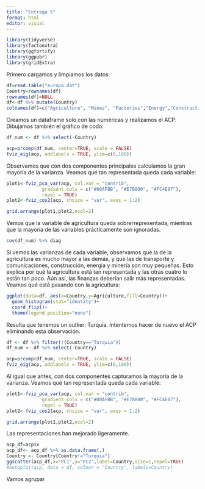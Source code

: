```yaml
---
title: "Entrega 5"
format: html
editor: visual
---
```

```r
library(tidyverse)
library(factoextra)
library(ggfortify)
library(ggpubr)
library(gridExtra)
```

Primero cargamos y limpiamos los datos:

```r
df=read.table("europa.dat")
Country=rownames(df)
rownames(df)=NULL
df<-df %>% mutate(Country) 
colnames(df)=c("Agriculture", "Mines", "Factories","Energy","Construction","Service_industries","Finance","Social_services","Trans_comm","Country")
```

Creamos un dataframe solo con las numéricas y realizamos el ACP. Dibujamos también el gráfico de codo:

```r
df_num <- df %>% select(-Country)

acp=prcomp(df_num, center=TRUE, scale = FALSE)
fviz_eig(acp, addlabels = TRUE, ylim=c(0,100))
```

Observamos que con dos componentes principales calculamos la gran mayoría de la varianza. Veamos qué tan representada queda cada variable:

```r

plot1<-fviz_pca_var(acp, col.var = "contrib",
             gradient.cols = c("#00AFBB", "#E7B800", "#FC4E07"),
             repel = TRUE) 
plot2<-fviz_cos2(acp, choice = "var", axes = 1:2)

grid.arrange(plot1,plot2,ncol=2)
```

Vemos que la variable de agricultura queda sobrerrepresentada, mientras que la mayoría de las variables prácticamente son ignoradas.

```r
cov(df_num) %>% diag
```
Si vemos las varianzas de cada variable, observamos que la de la agricultura es mucho mayor a las demás, y que las de transporte y comunicaciones, construcción, energía y minería son muy pequeñas. Esto explica por qué la agricultura está tan representada y las otras cuatro lo están tan poco. Aún así, las finanzas deberían salir más representadas. Veamos qué está pasando con la agricultura:

```r
ggplot(data=df, aes(x=Country,y=Agriculture,fill=Country))+
  geom_histogram(stat="identity")+
  coord_flip()+
  theme(legend.position="none")
```
Resulta que tenemos un outlier: Turquía. Intentemos hacer de nuevo el ACP eliminando esta observación.

```r
df <- df %>% filter(!(Country=="Turquia"))
df_num <- df %>% select(-Country)

acp=prcomp(df_num, center=TRUE, scale = FALSE)
fviz_eig(acp, addlabels = TRUE, ylim=c(0,100))
```

Al igual que antes, con dos componentes capturamos la mayoría de la varianza. Veamos qué tan representada queda cada variable:

```r

plot1<-fviz_pca_var(acp, col.var = "contrib",
             gradient.cols = c("#00AFBB", "#E7B800", "#FC4E07"),
             repel = TRUE) 
plot2<-fviz_cos2(acp, choice = "var", axes = 1:2)

grid.arrange(plot1,plot2,ncol=2)
```

Las representaciones han mejorado ligeramente.


```r
acp_df=acp$x
acp_df<- acp_df %>% as.data.frame(.)
Country <- Country[Country!="Turquia"]
ggscatter(acp_df,x="PC1",y="PC2",label=Country,size=1,repel=TRUE)
#autoplot(acp, data = df, colour = 'Country', labels=Country)
```

Vamos agrupar


